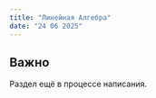 ```yaml
---
title: "Линейная Алгебра"
date: "24 06 2025"
---
```


::: {.callout-caution}
## Важно
Раздел ещё в процессе написания. 
:::